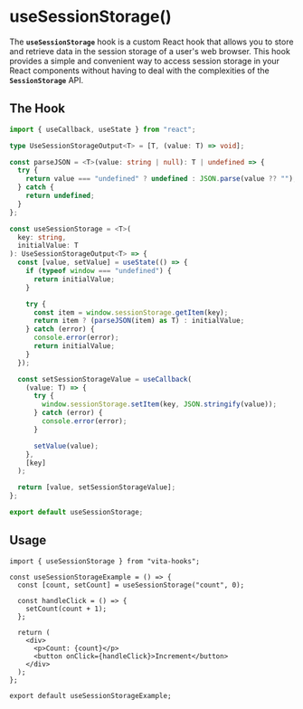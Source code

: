 
<Meta title="hooks/useSessionStorage" />

# useSessionStorage()

The **`useSessionStorage`** hook is a custom React hook that allows you to store and retrieve data in the session storage of a user's web browser. This hook provides a simple and convenient way to access session storage in your React components without having to deal with the complexities of the **`SessionStorage`** API.

## The Hook

```ts
import { useCallback, useState } from "react";

type UseSessionStorageOutput<T> = [T, (value: T) => void];

const parseJSON = <T>(value: string | null): T | undefined => {
  try {
    return value === "undefined" ? undefined : JSON.parse(value ?? "");
  } catch {
    return undefined;
  }
};

const useSessionStorage = <T>(
  key: string,
  initialValue: T
): UseSessionStorageOutput<T> => {
  const [value, setValue] = useState(() => {
    if (typeof window === "undefined") {
      return initialValue;
    }

    try {
      const item = window.sessionStorage.getItem(key);
      return item ? (parseJSON(item) as T) : initialValue;
    } catch (error) {
      console.error(error);
      return initialValue;
    }
  });

  const setSessionStorageValue = useCallback(
    (value: T) => {
      try {
        window.sessionStorage.setItem(key, JSON.stringify(value));
      } catch (error) {
        console.error(error);
      }

      setValue(value);
    },
    [key]
  );

  return [value, setSessionStorageValue];
};

export default useSessionStorage;
```

## Usage

```tsx
import { useSessionStorage } from "vita-hooks";

const useSessionStorageExample = () => {
  const [count, setCount] = useSessionStorage("count", 0);

  const handleClick = () => {
    setCount(count + 1);
  };

  return (
    <div>
      <p>Count: {count}</p>
      <button onClick={handleClick}>Increment</button>
    </div>
  );
};

export default useSessionStorageExample;
```
